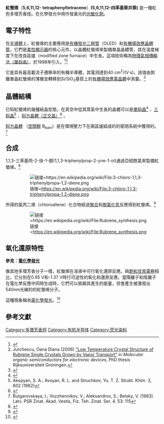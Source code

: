 '''紅螢烯'''（'''5,6,11,12- tetraphenyltetracene'''）'''(5,6,11,12-四苯基萘并萘)''' 是一種紅色多環芳香烴。在化學發光中用作發黃光的[[光敏化劑|光敏化劑]]。

{{chembox|Watchedfields=changed|verifiedrevid=464384456|ImageFile=Rubrene.svg|ImageSize=170|ImageAlt=Skeletal formula|ImageFile1=Rubrene-3D-spacefill.png|ImageAlt1=Space-filling model|ImageFile2=Rubrene.jpg|IUPACName=5,6,11,12-四苯基萘并萘|OtherNames=5,6,11,12-四苯基并四苯  , 紅螢烯|Section1={{Chembox Identifiers
| ChemSpiderID_Ref = {{chemspidercite|correct|chemspider}}
| ChemSpiderID = 61510
| InChI = 1/C42H28/c1-5-17-29(18-6-1)37-33-25-13-14-26-34(33)39(31-21-9-3-10-22-31)42-40(32-23-11-4-12-24-32)36-28-16-15-27-35(36)38(41(37)42)30-19-7-2-8-20-30/h1-28H
| InChIKey = YYMBJDOZVAITBP-UHFFFAOYAD
| StdInChI_Ref = {{stdinchicite|correct|chemspider}}
| StdInChI = 1S/C42H28/c1-5-17-29(18-6-1)37-33-25-13-14-26-34(33)39(31-21-9-3-10-22-31)42-40(32-23-11-4-12-24-32)36-28-16-15-27-35(36)38(41(37)42)30-19-7-2-8-20-30/h1-28H
| StdInChIKey_Ref = {{stdinchicite|correct|chemspider}}
| StdInChIKey = YYMBJDOZVAITBP-UHFFFAOYSA-N
| CASNo_Ref = {{cascite|correct|CAS}}
| CASNo = 517-51-1
| EINECS = 208-242-0
| PubChem = 68203
| SMILES = c5(c3c(c1ccccc1c(c2ccccc2)c3c(c4ccccc4)c6ccccc56)c7ccccc7)c8ccccc8
}}|Section2={{Chembox Properties
| Formula = C<sub>42</sub>H<sub>28</sub>
| MolarMass = 532.7 g/mol
| Appearance = 
| Density = 
| MeltingPtC = 315
| BoilingPt = 
| Solubility = 
}}|Section3={{Chembox Hazards
| MainHazards = 
| FlashPt = 
| AutoignitionPt = 
 }}}}

== 電子特性 ==
在[[半導體|半導體]]上，紅螢烯的主要應用是[[有機發光二極體|有機發光二極管]]（OLED）和[[有机场效应晶体管|有機場效應晶體管]]，它們是[[柔性顯示器|柔性顯示器]]的核心元件。以晶體紅螢烯來製備單晶晶體管，其在溫度梯度下在改良區爐（modified zone furnace）中生長。這項技術稱為[[物理气相沉积|物理氣相傳輸法（單斜晶）]]，於1998年引入。<ref>{{cite journal|title=Physical vapor growth of organic semiconductors|first1=R.A|last2=Kloc|first2=Ch|journal=Journal of Crystal Growth|issue=3–4|doi=10.1016/S0022-0248(98)00034-7|year=1998|volume=187|pages=449|bibcode=1998JCrGr.187..449L|last3=Simpkins|first3=P.G|last4=Siegrist|first4=T|last1=Laudise}}</ref><ref>Jurchescu, Oana Diana (2006) [http://dissertations.ub.rug.nl/FILES/faculties/science/2006/o.d.jurchescu/06_c6.pdf "Low Temperature Crystal Structure of Rubrene Single Crystals Grown by Vapor Transport"] {{Wayback|url=http://dissertations.ub.rug.nl/FILES/faculties/science/2006/o.d.jurchescu/06_c6.pdf |date=20120225081946 }} in ''Molecular organic semiconductors for electronic devices'', PhD thesis Rijksuniversiteit Groningen.</ref>

它是具有最高載流子遷移率的有機半導體，其電洞達到40 cm<sup>2</sup>/(V·s)。該值由剝離單晶紅螢烯的薄層並轉移到Si/SiO<sub>2</sub>基質上的[[有机场效应晶体管|有機場效應電晶體]]中測量。<ref name="sc">{{cite journal|title=Organic field-effect transistors using single crystals|author=Hasegawa, Tatsuo and Takeya, Jun|date=2009|journal=Sci. Technol. Adv. Mater.|issue=2|doi=10.1088/1468-6996/10/2/024314|volume=10|page=024314|bibcode=2009STAdM..10b4314H|pmc=5090444|pmid=27877287}}</ref>

== 晶體結構 ==
已知紅螢烯的幾種結晶型態。在真空中從其蒸氣中生長的晶體可以是[[单斜晶系|單斜晶]]<ref>{{cite journal|title=X-ray measurements on diflavylene, rubrene, and related compounds|author=Taylor, W. H.|date=1936|journal=Zeitschrift für Kristallographie|doi=10.1524/zkri.1936.93.1.151|volume=93|page=151}}</ref> 、[[三斜晶系|三斜晶]]<ref>Akopyan, S. A.; Avoyan, R. L. and Struchkov, Yu. T. Z. Strukt. Khim. 3, 602 (1962)</ref> 、[[正交晶系|斜方晶體（正交晶）]]<ref>{{cite journal|title=Crystallographic data for an orthorhombic form of rubrene|author=Henn, D. E.|date=1971|journal=J. Appl. Cryst.|issue=3|doi=10.1107/S0021889871006812|volume=4|page=256|author2=Williams, W. G.|name-list-style=amp}}</ref> 。

[[正交晶系|斜方晶體]] （[[空间群|空間群]] B<sub>bam</sub>）是在環境壓力下在兩區爐組成的的密閉系統中獲得的。<ref>Bulgarovskaya, I.; Vozzhennikov, V.; Aleksandrov, S.; Belsky, V. (1983). Latv. PSR Zinat. Akad. Vestis, Fiz. Teh. Zinat. Ser. 4. 53: 115</ref>

== 合成 ==
1,1,3-三苯基丙-2-炔-1-醇(1,1,3-triphenylprop-2-yne-1-ol)通過亞硫酰氯來製備紅螢烯。<ref>{{cite book|first=B.|last=Furniss|title=Vogel's Textbook of Practical Organic Chemistry|edition=5th|pages=840–841}}</ref>

: [[File:3-chloro-1,1,3-triphenylpropa-1,2-diene.png|链接=https://en.wikipedia.org/wiki/File:3-chloro-1,1,3-triphenylpropa-1,2-diene.png]]

所得的氯丙二烯（chloroallene）化合物經過[[聚合|聚合]]和[[脫氯化氫|脫氯化氫]]反應得到紅螢烯。<ref>{{cite book|first=B.|last=Furniss|title=Vogel's Textbook of Practical Organic Chemistry|edition=5th|pages=844–845}}</ref>

: [[File:Rubrene_synthesis.png|链接=https://en.wikipedia.org/wiki/File:Rubrene_synthesis.png]]

:

== 氧化還原特性 ==
'''參見：[[電化学发光|電化學發光]]'''

像其他多環芳香分子一樣，紅螢烯在溶液中可行氧化還原反應。與[[飽和甘汞電極|飽和甘汞電極]]相比，它分別在0.95 V和-1.37 V時行可逆性的氧化和還原反應。當陽離子和陰離子在電化學反應中同時生成時，它們可以抵銷其產生的能量，但會產生被激發出540nm光線的的紅螢烯分子。

這種現象稱為[[電化學發光|電化學發光]]。<ref>{{cite journal|title=Electrochemiluminescence (ECL)|author=Richter, M. M.|journal=Chemical Reviews|issue=6|doi=10.1021/cr020373d|year=2004|volume=104|pages=3003–36|pmid=15186186}}</ref>

== 參考文獻 ==
{{Commons category|Rubrene}}
{{reflist|2}}

[[Category:多環芳香烴|Category:多環芳香烴]]
[[Category:有机半导体|Category:有机半导体]]
[[Category:荧光染料|Category:荧光染料]]